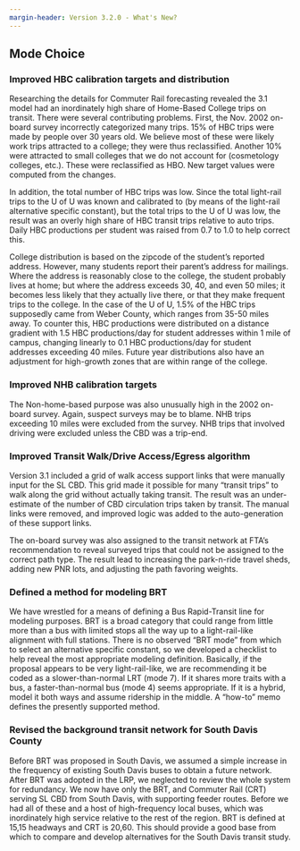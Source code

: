 ```yaml
---
margin-header: Version 3.2.0 - What's New?
---
```


## Mode Choice
### Improved HBC calibration targets and distribution 
Researching the details for Commuter Rail forecasting revealed the 3.1 model had an inordinately high share of Home-Based College trips on transit.  There were several contributing problems.   First, the Nov. 2002 on-board survey incorrectly categorized many trips.  15% of HBC trips were made by people over 30 years old.  We believe most of these were likely work trips attracted to a college; they were thus reclassified.  Another 10% were attracted to small colleges that we do not account for (cosmetology colleges, etc.).  These were reclassified as HBO.  New target values were computed from the changes.

In addition, the total number of HBC trips was low.  Since the total light-rail trips to the U of U was known and calibrated to (by means of the light-rail alternative specific constant), but the total trips to the U of U was low, the result was an overly high share of HBC transit trips relative to auto trips.  Daily HBC productions per student was raised from 0.7 to 1.0 to help correct this.

College distribution is based on the zipcode of the student’s reported address.  However, many students report their parent’s address for mailings.  Where the address is reasonably close to the college, the student probably lives at home; but where the address exceeds 30, 40, and even 50 miles; it becomes less likely that they actually live there, or that they make frequent trips to the college.  In the case of the U of U, 1.5% of the HBC trips supposedly came from Weber County, which ranges from 35-50 miles away.  To counter this, HBC productions were distributed on a distance gradient with 1.5 HBC productions/day for student addresses within 1 mile of campus, changing linearly to 0.1 HBC productions/day for student addresses exceeding 40 miles.  Future year distributions also have an adjustment for high-growth zones that are within range of the college.

### Improved NHB calibration targets
The Non-home-based purpose was also unusually high in the 2002 on-board survey.  Again, suspect surveys may be to blame.  NHB trips exceeding 10 miles were excluded from the survey.  NHB trips that involved driving were excluded unless the CBD was a trip-end.

### Improved Transit Walk/Drive Access/Egress algorithm
Version 3.1 included a grid of walk access support links that were manually input for the SL CBD.  This grid made it possible for many “transit trips” to walk along the grid without actually taking transit.  The result was an under-estimate of the number of CBD circulation trips taken by transit.  The manual links were removed, and improved logic was added to the auto-generation of these support links.

The on-board survey was also assigned to the transit network at FTA’s recommendation to reveal surveyed trips that could not be assigned to the correct path type.  The result lead to increasing the park-n-ride travel sheds, adding new PNR lots, and adjusting the path favoring weights.

### Defined a method for modeling BRT
We have wrestled for a means of defining a Bus Rapid-Transit line for modeling purposes.  BRT is a broad category that could range from little more than a bus with limited stops all the way up to a light-rail-like alignment with full stations.  There is no observed “BRT mode” from which to select an alternative specific constant, so we developed a checklist to help reveal the most appropriate modeling definition.  Basically, if the proposal appears to be very light-rail-like, we are recommending it be coded as a slower-than-normal LRT (mode 7).  If it shares more traits with a bus, a faster-than-normal bus (mode 4) seems appropriate.  If it is a hybrid, model it both ways and assume ridership in the middle.  A “how-to” memo defines the presently supported method.

### Revised the background transit network for South Davis County
Before BRT was proposed in South Davis, we assumed a simple increase in the frequency of existing South Davis buses to obtain a future network.  After BRT was adopted in the LRP, we neglected to review the whole system for redundancy.  We now have only the BRT, and Commuter Rail (CRT) serving SL CBD from South Davis, with supporting feeder routes.  Before we had all of these and a host of high-frequency local buses, which was inordinately high service relative to the rest of the region.  BRT is defined at 15,15 headways and CRT is 20,60.  This should provide a good base from which to compare and develop alternatives for the South Davis transit study.

